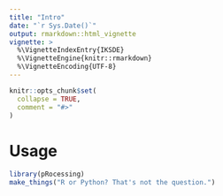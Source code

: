 ```yaml
---
title: "Intro"
date: "`r Sys.Date()`"
output: rmarkdown::html_vignette
vignette: >
  %\VignetteIndexEntry{IKSDE}
  %\VignetteEngine{knitr::rmarkdown}
  %\VignetteEncoding{UTF-8}
---
```


```r
knitr::opts_chunk$set(
  collapse = TRUE,
  comment = "#>"
)
```

# Usage
```r
library(pRocessing)
make_things("R or Python? That's not the question.")

```
